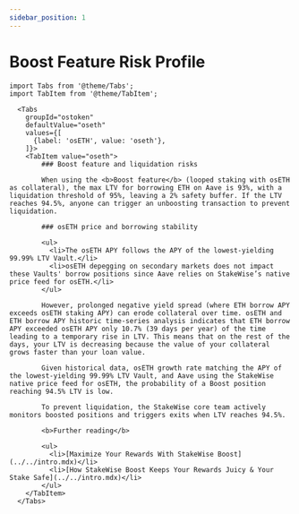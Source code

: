 ```yaml
---
sidebar_position: 1
---
```


# Boost Feature Risk Profile

```mdx-code-block
import Tabs from '@theme/Tabs';
import TabItem from '@theme/TabItem';
```

```mdx-code-block
  <Tabs
    groupId="ostoken"
    defaultValue="oseth"
    values={[
      {label: 'osETH', value: 'oseth'},
    ]}>
    <TabItem value="oseth">
        ### Boost feature and liquidation risks

        When using the <b>Boost feature</b> (looped staking with osETH as collateral), the max LTV for borrowing ETH on Aave is 93%, with a liquidation threshold of 95%, leaving a 2% safety buffer. If the LTV reaches 94.5%, anyone can trigger an unboosting transaction to prevent liquidation.

        ### osETH price and borrowing stability

        <ul>
          <li>The osETH APY follows the APY of the lowest-yielding 99.99% LTV Vault.</li>
          <li>osETH depegging on secondary markets does not impact these Vaults' borrow positions since Aave relies on StakeWise’s native price feed for osETH.</li>
        </ul>

        However, prolonged negative yield spread (where ETH borrow APY exceeds osETH staking APY) can erode collateral over time. osETH and ETH borrow APY historic time-series analysis indicates that ETH borrow APY exceeded osETH APY only 10.7% (39 days per year) of the time leading to a temporary rise in LTV. This means that on the rest of the days, your LTV is decreasing because the value of your collateral grows faster than your loan value.

        Given historical data, osETH growth rate matching the APY of the lowest-yielding 99.99% LTV Vault, and Aave using the StakeWise native price feed for osETH, the probability of a Boost position reaching 94.5% LTV is low.

        To prevent liquidation, the StakeWise core team actively monitors boosted positions and triggers exits when LTV reaches 94.5%.

        <b>Further reading</b>

        <ul>
          <li>[Maximize Your Rewards With StakeWise Boost](../../intro.mdx)</li>
          <li>[How StakeWise Boost Keeps Your Rewards Juicy & Your Stake Safe](../../intro.mdx)</li>
        </ul>
    </TabItem>
  </Tabs>
```
